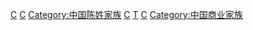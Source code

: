 [[Category:香港家族|C]]
[[Category:香港宁波人|C]]
[[Category:中国陈姓家族|Category:中国陈姓家族]]
[[Category:宁波商帮|C]]
[[Category:横泾陈氏|T]]
[[Category:鄞县家族|C]]
[[Category:中国商业家族|Category:中国商业家族]]